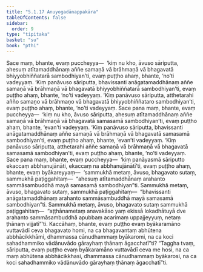 ```yaml
---
title: "5.1.17 Anuyogadānappakāra"
tableOfContents: false
sidebar:
  order: 9
type: "tipitaka"
basket: "su"
book: "pthi"
---
```



<DynamicBreadcrumb />

<Division number="161" book="pthi">

<Paragraph number="325" book="pthi">
Sace maṃ, bhante, evaṃ puccheyya—  ‘kiṃ nu kho, āvuso sāriputta, ahesuṃ atītamaddhānaṃ aññe samaṇā vā brāhmaṇā vā bhagavatā bhiyyobhiññatarā sambodhiyan’ti, evaṃ puṭṭho ahaṃ, bhante, ‘no’ti vadeyyaṃ. ‘Kiṃ panāvuso sāriputta, bhavissanti anāgatamaddhānaṃ aññe samaṇā vā brāhmaṇā vā bhagavatā bhiyyobhiññatarā sambodhiyan’ti, evaṃ puṭṭho ahaṃ, bhante, ‘no’ti vadeyyaṃ. ‘Kiṃ panāvuso sāriputta, atthetarahi añño samaṇo vā brāhmaṇo vā bhagavatā bhiyyobhiññataro sambodhiyan’ti, evaṃ puṭṭho ahaṃ, bhante, ‘no’ti vadeyyaṃ.
</Paragraph>

<Paragraph number="326" book="pthi">
Sace pana maṃ, bhante, evaṃ puccheyya—  ‘kiṃ nu kho, āvuso sāriputta, ahesuṃ atītamaddhānaṃ aññe samaṇā vā brāhmaṇā vā bhagavatā samasamā sambodhiyan’ti, evaṃ puṭṭho ahaṃ, bhante, ‘evan’ti vadeyyaṃ. ‘Kiṃ panāvuso sāriputta, bhavissanti anāgatamaddhānaṃ aññe samaṇā vā brāhmaṇā vā bhagavatā samasamā sambodhiyan’ti, evaṃ puṭṭho ahaṃ, bhante, ‘evan’ti vadeyyaṃ. ‘Kiṃ panāvuso sāriputta, atthetarahi aññe samaṇā vā brāhmaṇā vā bhagavatā samasamā sambodhiyan’ti, evaṃ puṭṭho ahaṃ, bhante, ‘no’ti vadeyyaṃ.
</Paragraph>

<Paragraph number="327" book="pthi">
Sace pana maṃ, bhante, evaṃ puccheyya—  ‘kiṃ panāyasmā sāriputto ekaccaṃ abbhanujānāti, ekaccaṃ na abbhanujānātī’ti, evaṃ puṭṭho ahaṃ, bhante, evaṃ byākareyyaṃ—  ‘sammukhā metaṃ, āvuso, bhagavato sutaṃ, sammukhā paṭiggahitaṃ—  “ahesuṃ atītamaddhānaṃ arahanto sammāsambuddhā mayā samasamā sambodhiyan”ti. Sammukhā metaṃ, āvuso, bhagavato sutaṃ, sammukhā paṭiggahitaṃ—  “bhavissanti anāgatamaddhānaṃ arahanto sammāsambuddhā mayā samasamā sambodhiyan”ti. Sammukhā metaṃ, āvuso, bhagavato sutaṃ sammukhā paṭiggahitaṃ—  “aṭṭhānametaṃ anavakāso yaṃ ekissā lokadhātuyā dve arahanto sammāsambuddhā apubbaṃ acarimaṃ uppajjeyyuṃ, netaṃ ṭhānaṃ vijjatī”’ti.
</Paragraph>

<Paragraph number="328" book="pthi">
Kaccāhaṃ, bhante, evaṃ puṭṭho evaṃ byākaramāno vuttavādī ceva bhagavato homi, na ca bhagavantaṃ abhūtena abbhācikkhāmi, dhammassa cānudhammaṃ byākaromi, na ca koci sahadhammiko vādānuvādo gārayhaṃ ṭhānaṃ āgacchatī”ti?
</Paragraph>

<Paragraph number="329" book="pthi">
“Taggha tvaṃ, sāriputta, evaṃ puṭṭho evaṃ byākaramāno vuttavādī ceva me hosi, na ca maṃ abhūtena abbhācikkhasi, dhammassa cānudhammaṃ byākarosi, na ca koci sahadhammiko vādānuvādo gārayhaṃ ṭhānaṃ āgacchatī”ti.
</Paragraph>
</Division>